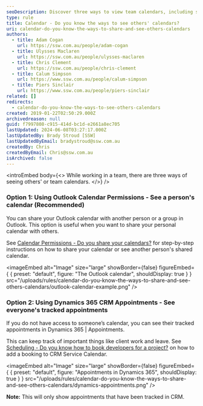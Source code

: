 ```yaml
---
seoDescription: Discover three ways to view team calendars, including sharing personal Outlook calendars and tracking appointments in Dynamics 365.
type: rule
title: Calendar - Do you know the ways to see others' calendars?
uri: calendar-do-you-know-the-ways-to-share-and-see-others-calendars
authors:
  - title: Adam Cogan
    url: https://ssw.com.au/people/adam-cogan
  - title: Ulysses Maclaren
    url: https://ssw.com.au/people/ulysses-maclaren
  - title: Chris Clement
    url: https://ssw.com.au/people/chris-clement
  - title: Calum Simpson
    url: https://www.ssw.com.au/people/calum-simpson
  - title: Piers Sinclair
    url: https://www.ssw.com.au/people/piers-sinclair
related: []
redirects:
  - calendar-do-you-know-the-ways-to-see-others-calendars
created: 2019-01-22T02:50:29.000Z
archivedreason: null
guid: f7997808-c915-414d-bc1d-e2661a8ec705
lastUpdated: 2024-06-08T03:27:17.000Z
lastUpdatedBy: Brady Stroud [SSW]
lastUpdatedByEmail: bradystroud@ssw.com.au
createdBy: Chris
createdByEmail: Chris@ssw.com.au
isArchived: false
---
```


<introEmbed
  body={<>
While working in a team, there are three ways of seeing others' or team calendars.
  </>}
/>
### Option 1: Using Outlook Calendar Permissions - See a person's calendar (Recommended)

You can share your Outlook calendar with another person or a group in Outlook. This option is useful when you want to share your personal calendar with others.

See [Calendar Permissions - Do you share your calendars?](/calendar-do-you-allow-full-access-to-calendar-admins) [](/calendar-do-you-allow-full-access-to-calendar-admins) for step-by-step instructions on how to share your calendar or see another person's shared calendar.


<imageEmbed
  alt="Image"
  size="large"
  showBorder={false}
  figureEmbed={ {
    preset: "default",
    figure: "The Outlook calendar",
    shouldDisplay: true
  } }
  src="/uploads/rules/calendar-do-you-know-the-ways-to-share-and-see-others-calendars/outlook-calendar-example.png"
/>

### Option 2: Using Dynamics 365 CRM Appointments - See everyone's tracked appointments

If you do not have access to someone’s calendar, you can see their tracked appointments in Dynamics 365 | Appointments.

This can keep track of important things like client work and leave. See [Scheduling - Do you know how to book developers for a project?](/scheduling-do-you-know-how-to-book-developers-for-a-project) on how to add a booking to CRM Service Calendar.


<imageEmbed
  alt="Image"
  size="large"
  showBorder={false}
  figureEmbed={ {
    preset: "default",
    figure: "Appointments in Dynamics 365",
    shouldDisplay: true
  } }
  src="/uploads/rules/calendar-do-you-know-the-ways-to-share-and-see-others-calendars/dynamics-appointments.png"
/>

**Note:** This will only show appointments that have been tracked in CRM.
